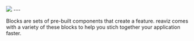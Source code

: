 

<div className="my-0 mx-auto text-white text-center flex flex-col">
  <img
    className="mx-auto mb-8 mt-8"
    src={img.src}
  />
  ---
</div>

Blocks are sets of pre-built components that create a feature. reaviz comes with
a variety of these blocks to help you stich together your application faster.

<Cards>
  <Card title="Area Chart" href="/blocks/area-chart" />
</Cards>
